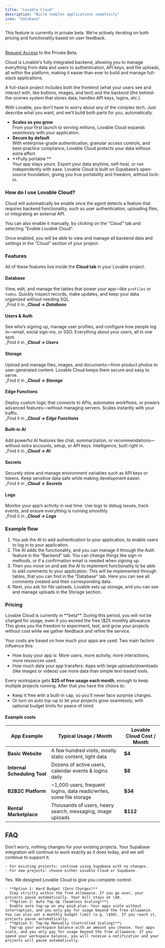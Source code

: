 ```yaml
---
title: "Lovable Cloud"
description: "Build complex applications seamlessly"
icon: "database"
---
```


<Warning>
  This feature is currently in private beta. We’re actively iterating on both pricing and functionality based on user feedback.

  \
  [Request Access](https://lovable-private-beta.lovable.app/) to the Private Beta.
</Warning>

Cloud is Lovable's fully integrated backend, allowing you to manage everything from data and users to authentication, API keys, and file uploads, all within the platform, making it easier than ever to build and manage full-stack applications.

<Note>
  A full-stack project includes both the frontend (what your users see and interact with, like buttons, images, and text) and the backend (the behind-the-scenes system that stores data, handles API keys, logins, etc.).

  With Lovable, you don’t have to worry about any of the complex tech. Just describe what you want, and we’ll build both parts for you, automatically.
</Note>

- **Scales as you grow**\
  From your first launch to serving millions, Lovable Cloud expands seamlessly with your application.
- **Secure by default**\
  With enterprise-grade authentication, granular access controls, and best-practice compliance, Lovable Cloud protects your data without extra effort.
- **Fully portable **\
  Your app stays yours. Export your data anytime, self-host, or run independently with ease. Lovable Cloud is built on Supabase’s open-source foundation, giving you true portability and freedom, without lock-in.

### How do I use Lovable Cloud?

Cloud will automatically be enable once the agent detects a feature that requires backend functionality, such as user authentication, uploading files, or integrating an external API. 

You can also enable it manually, by clicking on the "Cloud" tab and selecting "Enable Lovable Cloud". 

Once enabled, you will be able to view and manage all backend data and settings in the "Cloud" section of your project.

### Features

All of these features live inside the **Cloud tab** in your Lovable project. 

#### Database

View, edit, and manage the tables that power your app—like `profiles` or `todos`. Quickly inspect records, make updates, and keep your data organized without needing SQL.\
_Find it in _**_Cloud → Database_**

#### Users & Auth

See who’s signing up, manage user profiles, and configure how people log in—email, social sign-ins, or SSO. Everything about your users, all in one spot.\
_Find it in _**_Cloud → Users_**

#### Storage

Upload and manage files, images, and documents—from product photos to user-generated content. Lovable Cloud keeps them secure and easy to serve.\
_Find it in _**_Cloud → Storage_**

#### Edge Functions

Deploy custom logic that connects to APIs, automates workflows, or powers advanced features—without managing servers. Scales instantly with your traffic.\
_Find it in _**_Cloud → Edge Functions_**

#### Built-in AI

Add powerful AI features like chat, summarization, or recommendations—without extra accounts, setup, or API keys. Intelligence, built right in.\
_Find it in _**_Cloud → AI_**

#### Secrets

Securely store and manage environment variables such as API keys or tokens. Keep sensitive data safe while making development easier.\
_Find it in _**_Cloud → Secrets_**

#### Logs

Monitor your app’s activity in real time. Use logs to debug issues, track events, and ensure everything is running smoothly.\
_Find it in _**_Cloud → Logs_**

### Example flow

1. You ask the AI to add authentication to your application, to enable users to log in to your application.
2. The AI adds the functionality, and you can manage it through the Auth feature in the "Backend" tab. You can change things like sign-in methods, or if a confirmation email is needed when signing up.
3. Then you move on and ask the AI to implement functionality to be able to add comments to your application. This will be implemented through tables, that you can find in the "Database" tab. Here you can see all comments created and their corresponding data.
4. Next, you ask for file uploads. Lovable sets up storage, and you can see and manage uploads in the Storage section.

### Pricing

<Note>
  Lovable Cloud is currently in **beta**. During this period, you will not be charged for usage, even if you exceed the free \$25 monthly allowance. This gives you the freedom to experiment, test, and grow your projects without cost while we gather feedback and refine the service.
</Note>

Your costs are based on how much your apps are used. Two main factors influence this:

- How busy your app is: More users, more activity, more interactions, more resources used.
- How much data your app transfers: Apps with large uploads/downloads (like images or videos) use more data than simple text-based tools.

Every workspace gets **\$25 of free usage each month**, enough to keep multiple projects running. After that you have the choice to:

- Keep it free with a built-in cap, so you’ll never face surprise charges.
- Or turn on auto top-up to let your projects grow seamlessly, with optional budget limits for peace of mind.

#### Example costs

| **App Example**              | **Typical Usage / Month**                                           | **Lovable Cloud Cost / Month** |
| ---------------------------- | ------------------------------------------------------------------- | ------------------------------ |
| **Basic Website**            | A few hundred visits, mostly static content, light data             | **\$4**                        |
| **Internal Scheduling Tool** | Dozens of active users, calendar events & logins daily              | **\$8**                        |
| **B2B2C Platform**           | ~1,000 users, frequent logins, data reads/writes, some file storage | **\$34**                       |
| **Rental Marketplace**       | Thousands of users, heavy search, messaging, image uploads          | **\$112**                      |

## FAQ

<AccordionGroup>
  <Accordion title="I’m currently using the Supabase integration. What does this change mean for me?">
    Don’t worry, nothing changes for your existing projects. Your Supabase integration will continue to work exactly as it does today, and we will continue to support it.

    - For existing projects: continue using Supabase with no changes.
    - For new projects: choose either Lovable Cloud or Supabase.
  </Accordion>
  <Accordion title="Do I have full control over my monthly expenses?">
    Yes. We designed Lovable Cloud to give you complete control:

    - **Option 1: Hard Budget (Zero Charges)**
      Stay strictly within the free allowance. If you go over, your projects pause automatically. Your bill stays at \$0.
    - **Option 2: Auto Top-Up (Seamless Scaling)**\
      Enable auto top-up on any paid plan. Your apps scale without interruption, and you only pay for usage beyond the free allowance. You can also set a monthly budget limit (e.g. \$50). If you reach it, projects pause automatically.
    - **Option 3: Top-Up Manually (Controlled Scaling)**\
      Top-up your workspace balance with an amount you choose. Your apps scale, and you only pay for usage beyond the free allowance. If you spend your workspace balance, you will receive a notification and your projects will pause automatically.
  </Accordion>
</AccordionGroup>